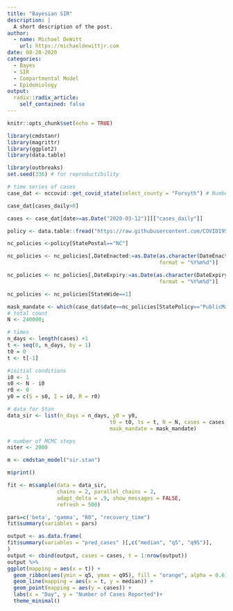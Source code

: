 ```yaml
---
title: "Bayesian SIR"
description: |
  A short description of the post.
author:
  - name: Michael DeWitt
    url: https://michaeldewittjr.com
date: 08-28-2020
categories:
  - Bayes
  - SIR
  - Compartmental Model
  - Epidemiology
output:
  radix::radix_article:
    self_contained: false
---
```


```r
knitr::opts_chunk$set(echo = TRUE)
```

```r
library(cmdstanr)
library(magrittr)
library(ggplot2)
library(data.table)
```


```r
library(outbreaks)
set.seed(336) # for reproductibility

# time series of cases
case_dat <- nccovid::get_covid_state(select_county = "Forsyth") # Number of students in bed

case_dat[cases_daily>0]

cases <- case_dat[date>=as.Date("2020-03-12")][["cases_daily"]]

policy <- data.table::fread("https://raw.githubusercontent.com/COVID19StatePolicy/SocialDistancing/master/data/USstatesCov19distancingpolicy.csv")

nc_policies <-policy[StatePostal=="NC"]

nc_policies <- nc_policies[,DateEnacted:=as.Date(as.character(DateEnacted), 
                                                 format = "%Y%m%d")]

nc_policies <- nc_policies[,DateExpiry:=as.Date(as.character(DateExpiry), 
                                                 format = "%Y%m%d")]

nc_policies <- nc_policies[StateWide==1]

mask_mandate <- which(case_dat$date==nc_policies[StatePolicy=="PublicMask"&Mandate==1][,DateEnacted])
# total count
N <- 240000;

# times
n_days <- length(cases) +1
t <- seq(0, n_days, by = 1)
t0 = 0 
t <- t[-1]

#initial conditions
i0 <- 1
s0 <- N - i0
r0 <- 0
y0 = c(S = s0, I = i0, R = r0)

# data for Stan
data_sir <- list(n_days = n_days, y0 = y0, 
								 t0 = t0, ts = t, N = N, cases = cases,
								 mask_mandate = mask_mandate)

# number of MCMC steps
niter <- 2000

```

```r
m <- cmdstan_model("sir.stan")
```

```r
m$print()
```


```r
fit <- m$sample(data = data_sir, 
                chains = 2, parallel_chains = 2,
                adapt_delta = .9, show_messages = FALSE,
                refresh = 500)
```
```r
pars=c('beta', 'gamma', "R0", "recovery_time")
fit$summary(variables = pars)
```

```r
output <- as.data.frame(
fit$summary(variables = "pred_cases" )[,c("median", "q5", "q95")],
)
output <- cbind(output, cases = cases, t = 1:nrow(output))
output %>% 
ggplot(mapping = aes(x = t)) +
  geom_ribbon(aes(ymin = q5, ymax = q95), fill = "orange", alpha = 0.6) +
  geom_line(mapping = aes(x = t, y = median)) + 
  geom_point(mapping = aes(y = cases)) +
  labs(x = "Day", y = "Number of Cases Reported")+
  theme_minimal()
```

